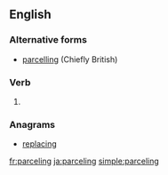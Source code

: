 ==English==

===Alternative forms===
* [[parcelling]] (Chiefly British)

===Verb===
{{head|en}}

# {{present participle of|parcel|lang=en}}

===Anagrams===
* [[replacing#English|replacing]]

[[fr:parceling]]
[[ja:parceling]]
[[simple:parceling]]